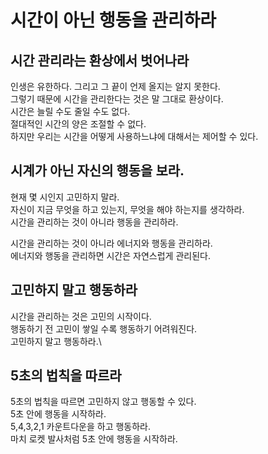 # 시간이 아닌 행동을 관리하라

## 시간 관리라는 환상에서 벗어나라

인생은 유한하다. 그리고 그 끝이 언제 올지는 알지 못한다.\
그렇기 때문에 시간을 관리한다는 것은 말 그대로 환상이다.\
시간은 늘릴 수도 줄일 수도 없다.\
절대적인 시간의 양은 조절할 수 없다.\
하지만 우리는 시간을 어떻게 사용하느냐에 대해서는 제어할 수 있다.

## 시계가 아닌 자신의 행동을 보라.

현재 몇 시인지 고민하지 말라.\
자신이 지금 무엇을 하고 있는지, 무엇을 해야 하는지를 생각하라.\
시간을 관리하는 것이 아니라 행동을 관리하라.

시간을 관리하는 것이 아니라 에너지와 행동을 관리하라.\
에너지와 행동을 관리하면 시간은 자연스럽게 관리된다.

## 고민하지 말고 행동하라

시간을 관리하는 것은 고민의 시작이다.\
행동하기 전 고민이 쌓일 수록 행동하기 어려워진다.\
고민하지 말고 행동하라.\

## 5초의 법칙을 따르라

5초의 법칙을 따르면 고민하지 않고 행동할 수 있다.\
5초 안에 행동을 시작하라.\
5,4,3,2,1 카운트다운을 하고 행동하라.\
마치 로켓 발사처럼 5초 안에 행동을 시작하라.